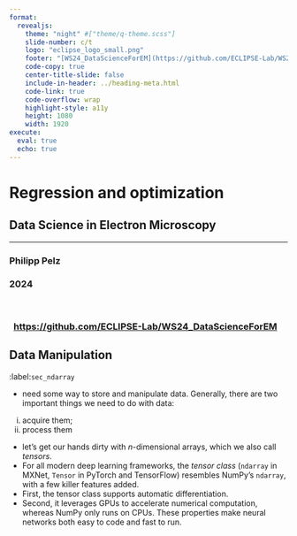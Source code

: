 ```yaml
---
format: 
  revealjs:
    theme: "night" #["theme/q-theme.scss"]
    slide-number: c/t
    logo: "eclipse_logo_small.png"
    footer: "[WS24_DataScienceForEM](https://github.com/ECLIPSE-Lab/WS24_DataScienceForEM)"
    code-copy: true
    center-title-slide: false
    include-in-header: ../heading-meta.html
    code-link: true
    code-overflow: wrap
    highlight-style: a11y
    height: 1080
    width: 1920
execute: 
  eval: true
  echo: true
---
```


<h1> Regression and optimization </h1>

<h2> Data Science in Electron Microscopy </h2>

<hr>

<h3> Philipp Pelz </h3>

<h3> 2024 </h3>
<br>

<h3>  &nbsp; [https://github.com/ECLIPSE-Lab/WS24_DataScienceForEM](https://github.com/ECLIPSE-Lab/WS24_DataScienceForEM)

## Data Manipulation
:label:`sec_ndarray`

- need some way to store and manipulate data.
Generally, there are two important things 
we need to do with data: 
(i) acquire them; 
(ii) process them

- let's get our hands dirty
with $n$-dimensional arrays, 
which we also call *tensors*.
- For all modern deep learning frameworks,
the *tensor class* (`ndarray` in MXNet, 
`Tensor` in PyTorch and TensorFlow) 
resembles NumPy's `ndarray`,
with a few killer features added.
- First, the tensor class
supports automatic differentiation.
- Second, it leverages GPUs
to accelerate numerical computation,
whereas NumPy only runs on CPUs.
These properties make neural networks
both easy to code and fast to run.



